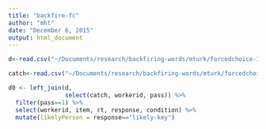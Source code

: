 ```yaml
---
title: "backfire-fc"
author: "mht"
date: "December 6, 2015"
output: html_document
---
```



```r

d<-read.csv("~/Documents/research/backfiring-words/mturk/forcedchoice-1/forcedchoice-1-trials.csv")

catch<-read.csv("~/Documents/research/backfiring-words/mturk/forcedchoice-1/forcedchoice-1-catch_trials.csv")

d0 <- left_join(d, 
                select(catch, workerid, pass)) %>% 
  filter(pass==1) %>%
  select(workerid, item, rt, response, condition) %>%
  mutate(likelyPerson = response=="likely-key")



```
